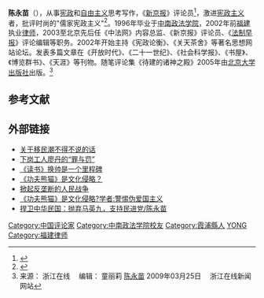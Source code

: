 {{autobiography|time=2016-01-13T08:01:36+00:00}}
{{blpsources|time=2016-01-13T08:01:36+00:00}}
'''陈永苗'''（{{bd|1975年|4月28日||}}），从事[[宪政|宪政]]和[[自由主义|自由主义]]思考写作，《[[新京报|新京报]]》评论员<ref>{{cite web|url=http://www.china.com.cn/chinese/OP-c/473920.htm|title=《新京报》：“宝马撞人案”体现信息公开重要性|publisher=|accessdate=2014-01-06|archive-date=2015-09-23|archive-url=https://web.archive.org/web/20150923222125/http://www.china.com.cn/chinese/OP-c/473920.htm|dead-url=no}}</ref>，激进[[宪政主义|宪政主义]]者，批评时尚的"儒家宪政主义"<ref name="徐洪兴2006">{{cite book|author=徐洪兴|title=鉴往瞻来: 儒学文化研究的回顾与展望|url=http://www.amazon.cn/%E9%89%B4%E5%BE%80%E7%9E%BB%E6%9D%A5-%E5%84%92%E5%AD%A6%E6%96%87%E5%8C%96%E7%A0%94%E7%A9%B6%E7%9A%84%E5%9B%9E%E9%A1%BE%E4%B8%8E%E5%B1%95%E6%9C%9B-%E5%BE%90%E6%B4%AA%E5%85%B4/dp/B0011CJWNM|year=2006|publisher=复旦大学出版社|isbn=978-7-309-05185-8|quote=称是当代着名的宪政主义者的陈永苗先生显得更为激进,他不仅不遗余力地攻击 儒家传统的价值,就是自由主义阵营中对儒家传统持同情态度者,也在他的火力范围之 内,他用"盐碱地种花"来指称当下颇为时尚的"儒家宪政主义" ,从而对刘军宁等标榜 ...|access-date=2014-01-06|archive-date=2014-01-06|archive-url=https://web.archive.org/web/20140106034500/http://www.amazon.cn/%E9%89%B4%E5%BE%80%E7%9E%BB%E6%9D%A5-%E5%84%92%E5%AD%A6%E6%96%87%E5%8C%96%E7%A0%94%E7%A9%B6%E7%9A%84%E5%9B%9E%E9%A1%BE%E4%B8%8E%E5%B1%95%E6%9C%9B-%E5%BE%90%E6%B4%AA%E5%85%B4/dp/B0011CJWNM|dead-url=no}}</ref>。1996年毕业于[[中南政法学院|中南政法学院]]，2002年前[[福建|福建]]执业[[律师|律师]]，2003至北京先后任《中法网》内容总监、《新京报》评论员、《[[法制早报|法制早报]]》评论编辑等职务。2002年开始主持《宪政论衡》、《关天茶舍》等著名思想网站论坛。发表多篇文章在《开放时代》、《二十一世纪》、《社会科学报》、《书屋》、《博览群书》、《天涯》等刊物。随笔评论集《待建的诸神之殿》2005年由[[北京大学出版社|北京大学出版社]]出版。<ref>来源： 浙江在线 　编辑： 童丽莉 [http://culture.zjol.com.cn/05culture/system/2009/03/25/015375084.shtml 陈永苗] {{Wayback|url=http://culture.zjol.com.cn/05culture/system/2009/03/25/015375084.shtml |date=20140110090041 }}  2009年03月25日 　浙江在线新闻网站</ref>

==参考文献==
{{reflist}}

==外部链接 ==
* [https://web.archive.org/web/20131012064610/http://opinion.hexun.com/2012-08-20/144938248.html 关于移民潮不得不说的话]
* [https://web.archive.org/web/20140106032218/http://opinion.hexun.com/2012-08-09/144557690.html 下岗工人廖丹的“罪与罚” ]
* [https://web.archive.org/web/20140106031613/http://news.163.com/07/0806/09/3L6VSESL000121EP.html 《读书》换帅是一个里程碑]
* [http://news.china.com.cn/rollnews/2011-06/01/content_8124783.htm 《功夫熊猫》是文化侵略？]{{Wayback|url=http://news.china.com.cn/rollnews/2011-06/01/content_8124783.htm |date=20140106031512 }}
* [http://finance.ifeng.com/news/opinion/zjgc/20090716/944281.shtml 掀起反垄断的人民战争]{{Wayback|url=http://finance.ifeng.com/news/opinion/zjgc/20090716/944281.shtml |date=20140106034311 }}
* [https://web.archive.org/web/20140110205432/http://news.xinhuanet.com/2011-06/02/c_121485471.htm 《功夫熊猫》是文化侵略?学者:警惕伪爱国主义]
* [http://boxun.com/news/gb/pubvp/2014/01/201401071902.shtml#.Us9dTrTG-l4 捍卫中华民国：抛弃马英九，支持民进党/陈永苗]{{Wayback|url=http://boxun.com/news/gb/pubvp/2014/01/201401071902.shtml#.Us9dTrTG-l4 |date=20140110092943 }}

{{DEFAULTSORT:C}}
[[Category:中国评论家|Category:中国评论家]]
[[Category:中南政法学院校友|Category:中南政法学院校友]]
[[Category:霞浦縣人|Category:霞浦縣人]]
[[Category:陈姓|YONG]]
[[Category:福建律师|Category:福建律师]]